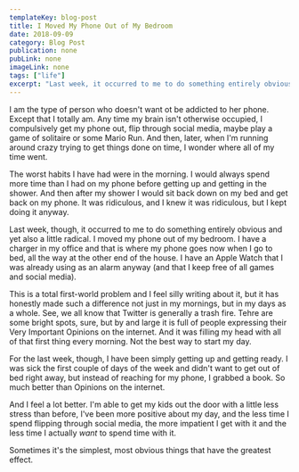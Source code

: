 ```yaml
---
templateKey: blog-post
title: I Moved My Phone Out of My Bedroom
date: 2018-09-09
category: Blog Post
publication: none
pubLink: none
imageLink: none
tags: ["life"]
excerpt: "Last week, it occurred to me to do something entirely obvious and yet also a little radical. I moved my phone out of my bedroom."
---
```

I am the type of person who doesn't want ot be addicted to her phone. Except that I totally am. Any time my brain isn't otherwise occupied, I compulsively get my phone out, flip through social media, maybe play a game of solitaire or some Mario Run. And then, later, when I'm running around crazy trying to get things done on time, I wonder where all of my time went.

The worst habits I have had were in the morning. I would always spend more time than I had on my phone before getting up and getting in the shower. And then after my shower I would sit back down on my bed and get back on my phone. It was ridiculous, and I knew it was ridiculous, but I kept doing it anyway.

Last week, though, it occurred to me to do something entirely obvious and yet also a little radical. I moved my phone out of my bedroom. I have a charger in my office and that is where my phone goes now when I go to bed, all the way at the other end of the house. I have an Apple Watch that I was already using as an alarm anyway (and that I keep free of all games and social media).

This is a total first-world problem and I feel silly writing about it, but it has honestly made such a difference not just in my mornings, but in my days as a whole. See, we all know that Twitter is generally a trash fire. Tehre are some bright spots, sure, but by and large it is full of people expressing their Very Important Opinions on the internet. And it was filling my head with all of that first thing every morning. Not the best way to start my day.

For the last week, though, I have been simply getting up and getting ready. I was sick the first couple of days of the week and didn't want to get out of bed right away, but instead of reaching for my phone, I grabbed a book. So much better than Opinions on the internet.

And I feel a lot better. I'm able to get my kids out the door with a little less stress than before, I've been more positive about my day, and the less time I spend flipping through social media, the more impatient I get with it and the less time I actually _want_ to spend time with it.

Sometimes it's the simplest, most obvious things that have the greatest effect.